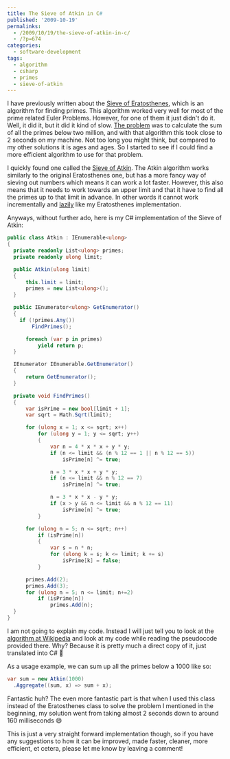 ---
title: The Sieve of Atkin in C#
published: '2009-10-19'
permalinks:
  - /2009/10/19/the-sieve-of-atkin-in-c/
  - /?p=674
categories:
  - software-development
tags:
  - algorithm
  - csharp
  - primes
  - sieve-of-atkin
---

I have previously written about the <a href="/?p=626">Sieve of Eratosthenes</a>, which is an algorithm for finding primes. This algorithm worked very well for most of the prime related Euler Problems. However, for one of them it just didn't do it. Well, it did it, but it did it kind of slow. <a href="/?p=543" title="Problem 10">The problem</a> was to calculate the sum of all the primes below two million, and with that algorithm this took close to 2 seconds on my machine. Not too long you might think, but compared to my other solutions it is ages and ages. So I started to see if I could find a more efficient algorithm to use for that problem.

I quickly found one called the <a href="http://en.wikipedia.org/wiki/Sieve_of_Atkin">Sieve of Atkin</a>. The Atkin algorithm works similarly to the original Eratosthenes one, but has a more fancy way of sieving out numbers which means it can work a lot faster. However, this also means that it needs to work towards an upper limit and that it have to find all the primes up to that limit in advance. In other words it cannot work incrementally and <a href="http://en.wikipedia.org/wiki/Lazy_loading">lazily</a> like my Eratosthenes implementation.

Anyways, without further ado, here is my C# implementation of the Sieve of Atkin:

```csharp
public class Atkin : IEnumerable<ulong>
{
  private readonly List<ulong> primes;
  private readonly ulong limit;

  public Atkin(ulong limit)
  {
      this.limit = limit;
      primes = new List<ulong>();
  }

  public IEnumerator<ulong> GetEnumerator()
  {
    if (!primes.Any())
        FindPrimes();

      foreach (var p in primes)
          yield return p;
  }

  IEnumerator IEnumerable.GetEnumerator()
  {
      return GetEnumerator();
  }

  private void FindPrimes()
  {
      var isPrime = new bool[limit + 1];
      var sqrt = Math.Sqrt(limit);

      for (ulong x = 1; x <= sqrt; x++)
          for (ulong y = 1; y <= sqrt; y++)
          {
              var n = 4 * x * x + y * y;
              if (n <= limit && (n % 12 == 1 || n % 12 == 5))
                  isPrime[n] ^= true;

              n = 3 * x * x + y * y;
              if (n <= limit && n % 12 == 7)
                  isPrime[n] ^= true;

              n = 3 * x * x - y * y;
              if (x > y && n <= limit && n % 12 == 11)
                  isPrime[n] ^= true;
          }

      for (ulong n = 5; n <= sqrt; n++)
          if (isPrime[n])
          {
              var s = n * n;
              for (ulong k = s; k <= limit; k += s)
                  isPrime[k] = false;
          }

      primes.Add(2);
      primes.Add(3);
      for (ulong n = 5; n <= limit; n+=2)
          if (isPrime[n])
              primes.Add(n);
  }
}
```

I am not going to explain my code. Instead I will just tell you to look at the <a href="http://en.wikipedia.org/wiki/Sieve_of_Atkin#Algorithm">algorithm at Wikipedia</a> and look at my code while reading the pseudocode provided there. Why? Because it is pretty much a direct copy of it, just translated into C# 🙂

As a usage example, we can sum up all the primes below a 1000 like so:

```csharp
var sum = new Atkin(1000)
  .Aggregate((sum, x) => sum + x);
```

Fantastic huh? The even more fantastic part is that when I used this class instead of the Eratosthenes class to solve the problem I mentioned in the beginning, my solution went from taking almost 2 seconds down to around 160 milliseconds 😄

This is just a very straight forward implementation though, so if you have any suggestions to how it can be improved, made faster, cleaner, more efficient, et cetera, please let me know by leaving a comment!
